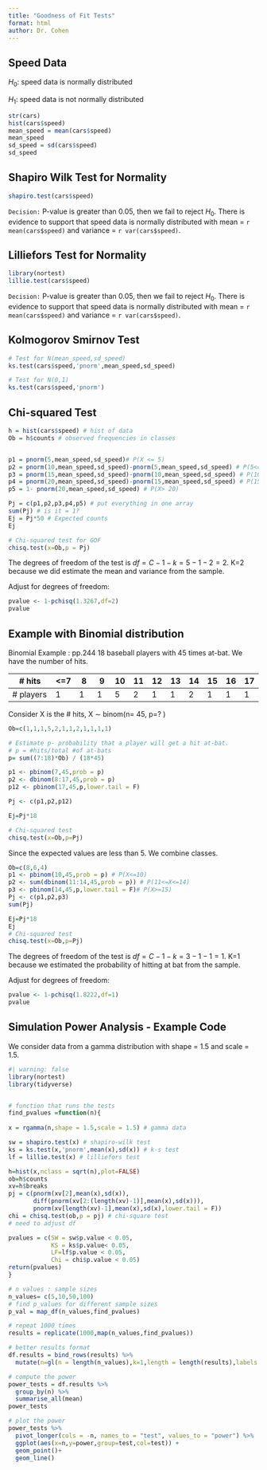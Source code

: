 ```yaml
---
title: "Goodness of Fit Tests"
format: html
author: Dr. Cohen 
---
```


## Speed Data

$H_0:$ speed data is normally distributed

$H_1:$ speed data is not normally distributed

```r
str(cars)
hist(cars$speed)
mean_speed = mean(cars$speed)
mean_speed
sd_speed = sd(cars$speed)
sd_speed

```

## Shapiro Wilk Test for Normality

```r
shapiro.test(cars$speed)
```

`Decision:` P-value is greater than 0.05, then we fail to reject $H_0$. There is evidence to support that speed data is normally distributed with mean = `r mean(cars$speed)` and variance = `r var(cars$speed)`.

## Lilliefors Test for Normality

```r
library(nortest)
lillie.test(cars$speed)
```

`Decision:` P-value is greater than 0.05, then we fail to reject $H_0$. There is evidence to support that speed data is normally distributed with mean = `r mean(cars$speed)` and variance = `r var(cars$speed)`.

## Kolmogorov Smirnov Test

```r
# Test for N(mean_speed,sd_speed)
ks.test(cars$speed,'pnorm',mean_speed,sd_speed)

# Test for N(0,1)
ks.test(cars$speed,'pnorm')
```

## Chi-squared Test

```r
h = hist(cars$speed) # hist of data
Ob = h$counts # observed frequencies in classes


p1 = pnorm(5,mean_speed,sd_speed)# P(X <= 5)
p2 = pnorm(10,mean_speed,sd_speed)-pnorm(5,mean_speed,sd_speed) # P(5<=X <= 10)
p3 = pnorm(15,mean_speed,sd_speed)-pnorm(10,mean_speed,sd_speed) # P(10<=X <= 15)
p4 = pnorm(20,mean_speed,sd_speed)-pnorm(15,mean_speed,sd_speed) # P(15<=X <= 20)
p5 = 1- pnorm(20,mean_speed,sd_speed) # P(X> 20)

Pj = c(p1,p2,p3,p4,p5) # put everything in one array
sum(Pj) # is it = 1?
Ej = Pj*50 # Expected counts
Ej

# Chi-squared test for GOF
chisq.test(x=Ob,p = Pj)
```

The degrees of freedom of the test is $df = C-1-k = 5 -1 - 2 = 2$. K=2 because we did estimate the mean and variance from the sample.

Adjust for degrees of freedom:

```r
pvalue <- 1-pchisq(1.3267,df=2)
pvalue
```

## Example with Binomial distribution

Binomial Example : pp.244 18 baseball players with 45 times at-bat. We have the number of hits.

| \# hits    | \<=7 | 8   | 9   | 10  | 11  | 12  | 13  | 14  | 15  | 16  | 17  |
|------------|------|-----|-----|-----|-----|-----|-----|-----|-----|-----|-----|
| \# players | 1    | 1   | 1   | 5   | 2   | 1   | 1   | 2   | 1   | 1   | 1   |

Consider X is the \# hits, X $\sim$ binom(n= 45, p=? )

```r
Ob=c(1,1,1,5,2,1,1,2,1,1,1,1)

# Estimate p- probability that a player will get a hit at-bat.
# p = #hits/total #of at-bats
p= sum((7:18)*Ob) / (18*45)

p1 <- pbinom(7,45,prob = p)
p2 <- dbinom(8:17,45,prob = p)
p12 <- pbinom(17,45,p,lower.tail = F)

Pj <- c(p1,p2,p12)

Ej=Pj*18

# Chi-squared test 
chisq.test(x=Ob,p=Pj)
```

Since the expected values are less than 5. We combine classes.

```r
Ob=c(8,6,4)
p1 <- pbinom(10,45,prob = p) # P(X<=10)
p2 <- sum(dbinom(11:14,45,prob = p)) # P(11<=X<=14)
p3 <- pbinom(14,45,p,lower.tail = F)# P(X>=15)
Pj <- c(p1,p2,p3)
sum(Pj)

Ej=Pj*18
Ej
# Chi-squared test 
chisq.test(x=Ob,p=Pj)
```

The degrees of freedom of the test is $df = C-1-k = 3 -1 - 1 = 1$. K=1 because we estimated the probability of hitting at bat from the sample.

Adjust for degrees of freedom:

```r
pvalue <- 1-pchisq(1.8222,df=1)
pvalue
```



## Simulation Power Analysis - Example Code

We consider data from a gamma distribution with shape = 1.5 and scale = 1.5.

```r
#| warning: false
library(nortest)
library(tidyverse)


# function that runs the tests 
find_pvalues =function(n){
  
x = rgamma(n,shape = 1.5,scale = 1.5) # gamma data

sw = shapiro.test(x) # shapiro-wilk test
ks = ks.test(x,'pnorm',mean(x),sd(x)) # k-s test
lf = lillie.test(x) # lilliefors test

h=hist(x,nclass = sqrt(n),plot=FALSE)
ob=h$counts
xv=h$breaks
pj = c(pnorm(xv[2],mean(x),sd(x)),
       diff(pnorm(xv[2:(length(xv)-1)],mean(x),sd(x))),
       pnorm(xv[length(xv)-1],mean(x),sd(x),lower.tail = F))
chi = chisq.test(ob,p = pj) # chi-square test
# need to adjust df

pvalues = c(SW = sw$p.value < 0.05, 
            KS = ks$p.value< 0.05, 
            LF=lf$p.value < 0.05, 
            Chi = chi$p.value < 0.05)
return(pvalues)
}

# n values : sample sizes
n_values= c(5,10,50,100)
# find p_values for different sample sizes
p_val = map_df(n_values,find_pvalues)

# repeat 1000 times
results = replicate(1000,map(n_values,find_pvalues))

# better results format
df.results = bind_rows(results) %>% 
  mutate(n=gl(n = length(n_values),k=1,length = length(results),labels = n_values))

# compute the power
power_tests = df.results %>% 
  group_by(n) %>% 
  summarise_all(mean)
power_tests

# plot the power
power_tests %>% 
  pivot_longer(cols = -n, names_to = "test", values_to = "power") %>%
  ggplot(aes(x=n,y=power,group=test,col=test)) +
  geom_point()+
  geom_line()
```
